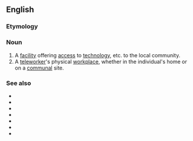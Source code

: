 ==English==

===Etymology===
{{prefix|en|tele|cottage}}

===Noun===
{{en-noun}}
{{wikipedia}}
# A [[facility]] offering [[access]] to [[technology]], etc. to the local community.
# A [[teleworker]]'s physical [[workplace]], whether in the individual's home or on a [[communal]] site. {{rfex|en}}

===See also===
* {{l|en|hot desking}}
* {{l|en|hotelling}}
* {{l|en|nomad worker}}
* {{l|en|outsourcing}}
* {{l|en|home office}}
* {{l|en|telecentre}}
* {{l|en|telecommuting}}
